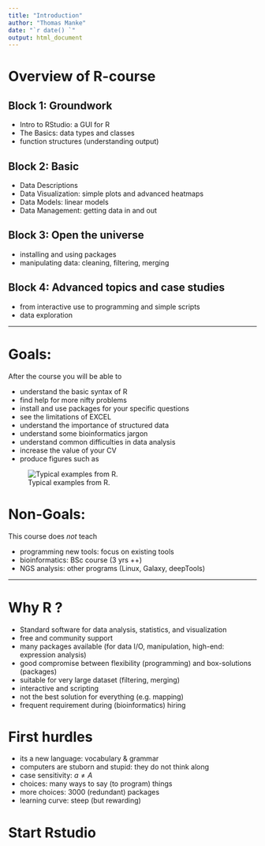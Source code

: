 ```yaml
---
title: "Introduction"
author: "Thomas Manke"
date: "`r date() `"
output: html_document
---
```

# Overview of R-course

## Block 1: Groundwork
* Intro to RStudio: a GUI for R
* The Basics: data types and classes
* function structures (understanding output)

## Block 2: Basic 
* Data Descriptions
* Data Visualization: simple plots and advanced heatmaps
* Data Models: linear models
* Data Management: getting data in and out

## Block 3: Open the universe
* installing and using packages
* manipulating data: cleaning, filtering, merging

## Block 4: Advanced topics and case studies
* from interactive use to programming and simple scripts
* data exploration



***

# Goals: 
After the course you will be able to

* understand the basic syntax of R
* find help for more nifty problems
* install and use packages for your specific questions
* see the limitations of EXCEL
* understand the importance of structured data
* understand some bioinformatics jargon
* understand common difficulties in data analysis
* increase the value of your CV
* produce figures such as

![Typical examples from R.](../images/sample_plots.png)

[//]: # http://www.r-graph-gallery.com/all-graphs/

# Non-Goals:
This course does *not* teach 

* programming new tools: focus on existing tools
* bioinformatics: BSc course (3 yrs ++)
* NGS analysis: other programs (Linux, Galaxy, deepTools)

***

# Why R ?
* Standard software for data analysis, statistics, and visualization
* free and community support
* many packages available (for data I/O, manipulation, high-end: expression analysis)
* good compromise between flexibility (programming) and box-solutions (packages)
* suitable for very large dataset (filtering, merging)
* interactive and scripting
* not the best solution for everything (e.g. mapping)
* frequent requirement during (bioinformatics) hiring

# First hurdles
* its a new language: vocabulary & grammar
* computers are stuborn and stupid: they do not think along
* case sensitivity: $a \ne A$
* choices: many ways to say (to program) things
* more choices: 3000 (redundant) packages
* learning curve: steep (but rewarding)

# Start Rstudio